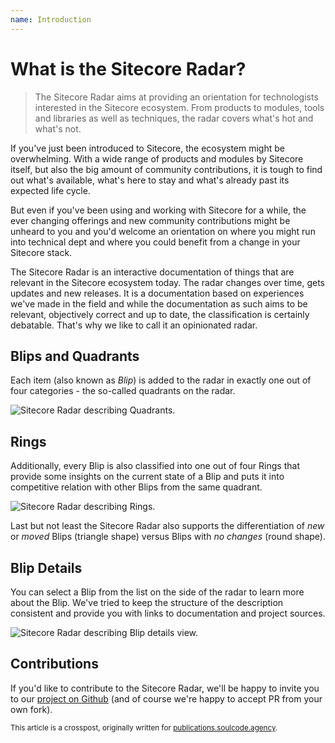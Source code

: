 ```yaml
---
name: Introduction
---
```

<NextSeo
    title='What is the Sitecore Radar'
    description='The Sitecore Radar aims at providing an orientation for technologists interested in the Sitecore ecosystem.'
/>

# What is the Sitecore Radar?

> The Sitecore Radar aims at providing an orientation for technologists interested in the Sitecore ecosystem. From products to modules, tools and libraries as well as techniques, the radar covers what's hot and what's not.

If you've just been introduced to Sitecore, the ecosystem might be overwhelming. With a wide range of products and modules by Sitecore itself, but also the big amount of community contributions, it is tough to find out what's available, what's here to stay and what's already past its expected life cycle.

But even if you've been using and working with Sitecore for a while, the ever changing offerings and new community contributions might be unheard to you and you'd welcome an orientation on where you might run into technical dept and where you could benefit from a change in your Sitecore stack.

The Sitecore Radar is an interactive documentation of things that are relevant in the Sitecore ecosystem today. The radar changes over time, gets updates and new releases. It is a documentation based on experiences we've made in the field and while the documentation as such aims to be relevant, objectively correct and up to date, the classification is certainly debatable. That's why we like to call it an opinionated radar.

## Blips and Quadrants

Each item (also known as _Blip_) is added to the radar in exactly one out of four categories - the so-called quadrants on the radar.

![Sitecore Radar describing Quadrants.](/assets/introduction/Sitecore-Radar-Intro-Quadrants.jpg)

## Rings

Additionally, every Blip is also classified into one out of four Rings that provide some insights on the current state of a Blip and puts it into competitive relation with other Blips from the same quadrant.

![Sitecore Radar describing Rings.](/assets/introduction/Sitecore-Radar-Intro-Rings.jpg)

Last but not least the Sitecore Radar also supports the differentiation of _new_ or _moved_ Blips (triangle shape) versus Blips with _no changes_ (round shape).

## Blip Details

You can select a Blip from the list on the side of the radar to learn more about the Blip. We've tried to keep the structure of the description consistent and provide you with links to documentation and project sources.

![Sitecore Radar describing Blip details view.](/assets/introduction/Sitecore-Radar-Intro-Details.jpg)

## Contributions

If you'd like to contribute to the Sitecore Radar, we'll be happy to invite you to our [project on Github](https://github.com/SoulcodeAgency/SitecoreRadar) (and of course we're happy to accept PR from your own fork).

<small>This article is a crosspost, originally written for <a href="https://publications.soulcode.agency/introducing-the-sitecore-radar/">publications.soulcode.agency</a>.</small>
